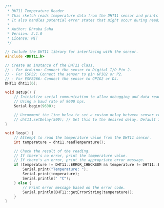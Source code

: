 ```cpp

/**
 * DHT11 Temperature Reader
 * This sketch reads temperature data from the DHT11 sensor and prints the value to the serial port.
 * It also handles potential error states that might occur during reading.
 *
 * Author: Dhruba Saha
 * Version: 2.1.0
 * License: MIT
 */

// Include the DHT11 library for interfacing with the sensor.
#include <DHT11.h>

// Create an instance of the DHT11 class.
// - For Arduino: Connect the sensor to Digital I/O Pin 2.
// - For ESP32: Connect the sensor to pin GPIO2 or P2.
// - For ESP8266: Connect the sensor to GPIO2 or D4.
DHT11 dht11(6);

void setup() {
    // Initialize serial communication to allow debugging and data readout.
    // Using a baud rate of 9600 bps.
    Serial.begin(9600);
    
    // Uncomment the line below to set a custom delay between sensor readings (in milliseconds).
    // dht11.setDelay(500); // Set this to the desired delay. Default is 500ms.
}

void loop() {
    // Attempt to read the temperature value from the DHT11 sensor.
    int temperature = dht11.readTemperature();

    // Check the result of the reading.
    // If there's no error, print the temperature value.
    // If there's an error, print the appropriate error message.
    if (temperature != DHT11::ERROR_CHECKSUM && temperature != DHT11::ERROR_TIMEOUT) {
        Serial.print("Temperature: ");
        Serial.print(temperature);
        Serial.println(" °C");
    } else {
        // Print error message based on the error code.
        Serial.println(DHT11::getErrorString(temperature));
    }
}


```